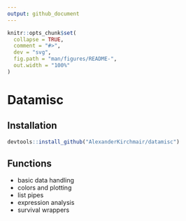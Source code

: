 ```yaml
---
output: github_document
---
```


```r
knitr::opts_chunk$set(
  collapse = TRUE,
  comment = "#>",
  dev = "svg",
  fig.path = "man/figures/README-",
  out.width = "100%"
)
```

# Datamisc

## Installation

``` r
devtools::install_github("AlexanderKirchmair/datamisc")
```

## Functions
* basic data handling
* colors and plotting
* list pipes
* expression analysis
* survival wrappers





